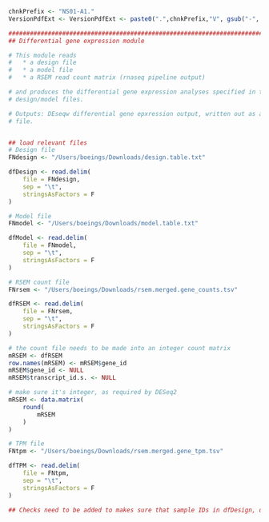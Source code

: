 <!-- Set the chnkPrefix to make all chunks unique in the overall folder -->
```r
chnkPrefix <- "NS01-A1."
VersionPdfExt <- VersionPdfExt <- paste0(".",chnkPrefix,"V", gsub("-", "", Sys.Date()), ".pdf")

```

<!-- In this part we collect project parameters and create a biolgic object -->

```r

###############################################################################
## Differential gene expression module                                       ##

# This module reads 
#   * a design file
#   * a model file 
#   * a RSEM read count matrix (rnaseq pipeline output)

# and produces the differential gene expression analyses specified in the 
# design/model files. 

# Outputs: DEseqw differential gene epxression output, written out as a text 
# file. 


## load relevant files
# Design file
FNdesign <- "/Users/boeings/Downloads/design.table.txt"

dfDesign <- read.delim(
    file = FNdesign,
    sep = "\t",
    stringsAsFactors = F
)

# Model file
FNmodel <- "/Users/boeings/Downloads/model.table.txt"

dfModel <- read.delim(
    file = FNmodel,
    sep = "\t",
    stringsAsFactors = F
)

# RSEM count file
FNrsem <- "/Users/boeings/Downloads/rsem.merged.gene_counts.tsv"

dfRSEM <- read.delim(
    file = FNrsem,
    sep = "\t",
    stringsAsFactors = F
)

# the count file needs to be made into an integer count matrix
mRSEM <- dfRSEM
row.names(mRSEM) <- mRSEM$gene_id
mRSEM$gene_id <- NULL
mRSEM$transcript_id.s. <- NULL

# make sure it's integer, as required by DESeq2
mRSEM <- data.matrix(
    round(
        mRSEM
    )
)

# TPM file
FNtpm <- "/Users/boeings/Downloads/rsem.merged.gene_tpm.tsv"

dfTPM <- read.delim(
    file = FNtpm,
    sep = "\t",
    stringsAsFactors = F
)

## Checks need to be added to makes sure that sample IDs in dfDesign, dfModel, dfTPM and mRSEM match. 


```

